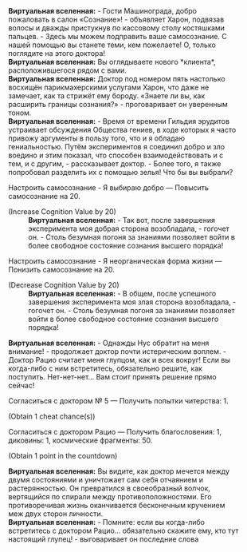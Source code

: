 {{Диалог Начало}}
:'''Виртуальная вселенная:''' - Гости Машинограда, добро пожаловать в салон «Сознание»! - объявляет Харон, подвязав волосы и дважды пристукнув по кассовому столу костяшками пальцев. - Здесь мы можем подправить ваше самосознание. С нашей помощью вы станете теми, кем пожелаете! О, только поглядите на этого доктора!
:'''Виртуальная вселенная:''' Вы оглядываете нового *клиента*, расположившегося рядом с вами.
:'''Виртуальная вселенная:''' Доктор под номером пять настолько восхищён парикмахерскими услугами Харон, что даже не замечает, как та стрижёт ему бороду. «Знаете ли вы, как расширить границы сознания?» - проговаривает он уверенным тоном.
:'''Виртуальная вселенная:''' - Время от времени Гильдия эрудитов устраивает обсуждения Общества гениев, в ходе которых я часто привожу аргументы в пользу того, что и я обладаю гениальностью. Путём экспериментов я соединил добро и зло воедино и этим показал, что способен взаимодействовать и с тем, и с другим, - рассказывает доктор. - Более того, я также попробовал разделить их с помощью зелья! Что бы вы выбрали?
:{{Диалог|Звезда}} Настроить самосознание - Я выбираю добро &mdash; Повысить самосознание на 20.
:;(Increase Cognition Value by 20)
::'''Виртуальная вселенная:''' - Так вот, после завершения эксперимента моя добрая сторона возобладала, - гогочет он. - Столь безумная погоня за знаниями позволяет войти в более свободное состояние сознания высшего порядка!
:{{Диалог|Звезда}} Настроить самосознание - Я неорганическая форма жизни &mdash; Понизить самосознание на 20.
:;(Decrease Cognition Value by 20)
::'''Виртуальная вселенная:''' - В общем, после успешного завершения эксперимента моя злая сторона возобладала, - гогочет он. - Столь безумная погоня за знаниями позволяет войти в более свободное состояние сознания высшего порядка!
:'''Виртуальная вселенная:''' - Однажды Нус обратит на меня внимание! - продолжает доктор почти истерическим воплем. - Доктор Рацио считает меня глупцом, как и всех вокруг! Если вы когда-либо с ним встретитесь, обязательно решите, как поступить. Нет-нет-нет... Вам стоит принять решение прямо сейчас!
:{{Диалог|Звезда}} Согласиться с доктором №&nbsp;5 &mdash; Получить попытки читерства: 1.
:;(Obtain 1 cheat chance(s))
:{{Диалог|Звезда}} Согласиться с доктором Рацио &mdash; Получить благословения: 1, диковины: 1, космические фрагменты: 50.
:;(Obtain 1 point in the countdown)
:'''Виртуальная вселенная:''' Вы видите, как доктор мечется между двумя состояниями и уничтожает сам себя отчаянием и растерянностью. Он превратился в своеобразный волчок, вертящийся по спирали между противоположностями. Его противоречивая жизнь оканчивается бесконечным кручением меж двух сторон личности.
:'''Виртуальная вселенная:''' - Помните: если вы когда-либо встретитесь с доктором Рацио... обязательно скажите ему, кто тут настоящий глупец! - выговаривает он последние слова
{{Диалог Конец}}